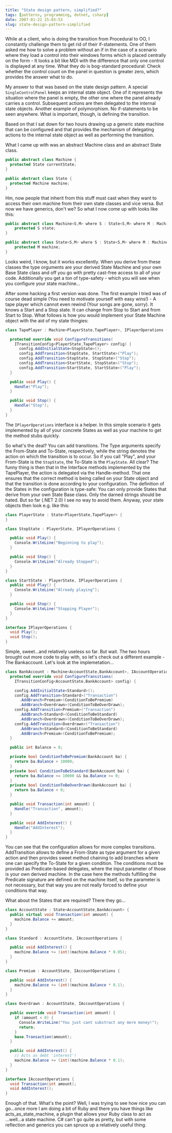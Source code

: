 ```yaml
---
title: "State design pattern, simplified?"
tags: [patterns, programming, dotnet, csharp]
date: 2007-01-22 15:03:53
slug: state-design-pattern-simplified
---
```


While at a client, who is doing the transition from Procedural to OO, I constantly challenge them to get rid of their if-statements. One of them asked me how to solve a problem without an if in the case of a scenario where they load a control into their windows forms which is placed centrally on the form - It looks a bit like MDI with the difference that only one control is displayed at any time. What they do is bog-standard procedural: Check whether the control count on the panel in question is greater zero, which provides the answer what to do.

My answer to that was based on the state design pattern. A special `SingleControlPanel` keeps an internal state object. One of it represents the situation where the panel is empty, the other one where the panel already carries a control. Subsequent actions are then delegated to the internal state objects. Another example of polymorphism. No if-statements to be seen anywhere. What is important, though, is defining the transition.

Based on that I sat down for two hours drawing up a generic state machine that can be configured and that provides the mechanism of delegating actions to the internal state object as well as performing the transition.

What I came up with was an abstract Machine class and an abstract State class.

```csharp
public abstract class Machine {
  protected State currentState;
}

public abstract class State {
  protected Machine machine;
}
```

Hm, now people that inherit from this stuff must cast when they want to access their own machine from their own state classes and vice versa. But now we have generics, don't we? So what I now come up with looks like this:

```csharp
public abstract class Machine<S,M> where S : State<S,M> where M : Machine<S,M>  {
    protected S state;
}

public abstract class State<S,M> where S : State<S,M> where M : Machine<S,M> {
    protected M machine;
}
```


Looks weird, I know, but it works excellently. When you derive from these classes the type orguments are your derived State Machine and your own Base State class and off you go with pretty cast-free access to all of your code. Additionally you get a ton of type-safety - which you will see when you configure your state machine...

After some hacking a first version was done. The first example I tried was of course dead simple (You need to motivate yourself with easy wins!) - A tape player which cannot even rewind (Your songs are gone, sorry). It knows a Start and a Stop state. It can change from Stop to Start and from Start to Stop. What follows is how you would implement your State Machine object with the aid of my state thingies:


```csharp
class TapePlayer : Machine<PlayerState,TapePlayer>, IPlayerOperations {

  protected override void ConfigureTransitions(
    ITransitionConfig<PlayerState,TapePlayer> config) {
      config.AddInitialState<StopState>();
      config.AddTransition<StopState, StartState>("Play");
      config.AddTransition<StopState, StopState>("Stop");
      config.AddTransition<StartState, StopState>("Stop");
      config.AddTransition<StartState, StartState>("Play");
  }

  public void Play() {
    Handle("Play");
  }

  public void Stop() {
    Handle("Stop");
  }
}
```

The `IPlayerOperations` interface is a helper. In this simple scenario it gets implemented by all of your concrete States as well as your machine to get the method stubs quickly.

So what's the deal? You can add transitions. The Type arguments specify the From-State and To-State, respectively, while the string denotes the action on which the transition is to occur. So if you call "Play", and your From-State is the `StopState`, the To-State is the `PlayState`. All clear?
The funny thing is then that in the Interface methods implemented by the TapePlayer, the action is delegated via the Handle-method. That one ensures that the correct method is being called on your State object and that the transition is done according to your configuration. The definition of the States in the configuration is type-safe: You can only provide States that derive from your own State Base class. Only the darned strings should be hated. But so far (.NET 2.0) I see no way to avoid them.
Anyway, your state objects then look e.g. like this:

```csharp
class PlayerState : State<PlayerState,TapePlayer> {
}

class StopState : PlayerState, IPlayerOperations {

  public void Play() {
    Console.WriteLine("Beginning to play");
  }

  public void Stop() {
    Console.WriteLine("Already Stopped");
  }
}

class StartState : PlayerState, IPlayerOperations {
  public void Play() {
    Console.WriteLine("Already playing");
  }

  public void Stop() {
    Console.WriteLine("Stopping Player");
  }
}

interface IPlayerOperations {
  void Play();
  void Stop();
}
```

Simple, sweet...and relatively useless so far. But wait. The two hours brought out more code to play with, so let's check out a different example - The Bankaccount.
Let's look at the implemetation...

```csharp
class BankAccount : Machine<AccountState,BankAccount>, IAccountOperations {
  protected override void ConfigureTransitions(
    ITransitionConfig<AccountState,BankAccount> config) {

    config.AddInitialState<Standard>();
    config.AddTransition<Standard>("Transaction")
      .AddBranch<Premium>(ConditionToBePremium)
      .AddBranch<Overdrawn>(ConditionToBeOverDrawn);
    config.AddTransition<Premium>("Transaction")
      .AddBranch<Standard>(ConditionToBeStandard)
      .AddBranch<Overdrawn>(ConditionToBeOverDrawn);
    config.AddTransition<Overdrawn>("Transaction")
      .AddBranch<Standard>(ConditionToBeStandard)
      .AddBranch<Premium>(ConditionToBePremium);
  }

  public int Balance = 0;

  private bool ConditionToBePremium(BankAccount ba) {
    return ba.Balance > 10000;
  }
  private bool ConditionToBeStandard(BankAccount ba) {
    return ba.Balance <= 10000 && ba.Balance >= 0;
  }
  private bool ConditionToBeOverDrawn(BankAccount ba) {
    return ba.Balance < 0;
  }

  public void Transaction(int amount) {
    Handle("Transaction", amount);
  }

  public void AddInterest() {
    Handle("AddInterest");
  }
}
```

You can see that the configuration allows for more complex transitions. AddTransition allows to define a From-State as type argument for a given action and then provides sweet method chaining to add branches where one can specify the To-State for a given condition. The conditions must be provided as Predicate-based delegates, where the input parameter of those is your own derived machine. In the case here the methods fulfilling the Predicate signature are defined on the machine itself, so the parameter is not necessary, but that way you are not really forced to define your conditions that way.

What about the States that are required? There they go...

```csharp
class AccountState : State<AccountState,BankAccount> {
  public virtual void Transaction(int amount) {
    machine.Balance += amount;
  }
}

class Standard : AccountState, IAccountOperations {

  public void AddInterest() {
    machine.Balance += (int)(machine.Balance * 0.05);
  }
}

class Premium : AccountState, IAccountOperations {

  public void AddInterest() {
    machine.Balance += (int)(machine.Balance * 0.1);
  }
}

class Overdrawn : AccountState, IAccountOperations {

  public override void Transaction(int amount) {
    if (amount < 0) {
      Console.WriteLine("You just cant substract any more money!");
      return;
    }
    base.Transaction(amount);
  }

  public void AddInterest() {
    // Acts as debt 'interest'!
    machine.Balance += (int)(machine.Balance * 0.1);
  }
}

interface IAccountOperations {
  void Transaction(int amount);
  void AddInterest();
}
```

Enough of that. What's the point? Well, I was trying to see how nice you can go...once more I am doing a bit of Ruby and there you have things like acts_as_state_machine, a plugin that allows your Ruby class to act as ...well...a state machine. C# can't go quite as pretty, but with some reflection and generics you can spruce up a relatively useful thing.
